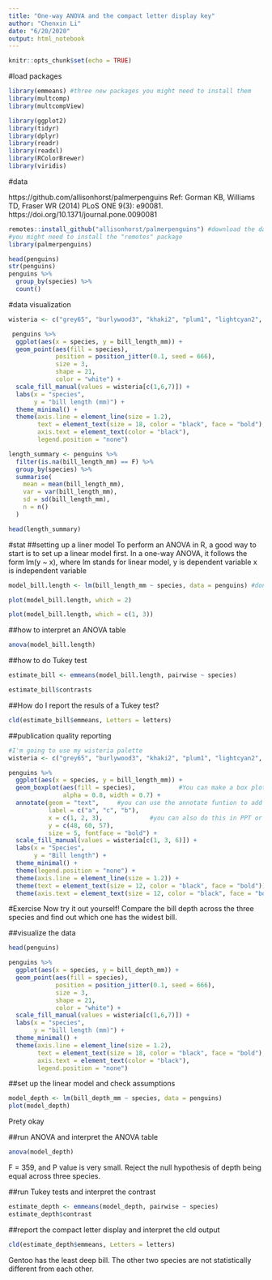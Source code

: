 ---
title: "One-way ANOVA and the compact letter display key"
author: "Chenxin Li"
date: "6/20/2020"
output: html_notebook
---

```{r setup, include=FALSE}
knitr::opts_chunk$set(echo = TRUE)
```
 

#load packages
```{r}
library(emmeans) #three new packages you might need to install them 
library(multcomp)
library(multcompView)

library(ggplot2) 
library(tidyr)
library(dplyr)
library(readr)
library(readxl)
library(RColorBrewer)
library(viridis)
```

#data

https://github.com/allisonhorst/palmerpenguins 
Ref: Gorman KB, Williams TD, Fraser WR (2014) PLoS ONE 9(3): e90081. https://doi.org/10.1371/journal.pone.0090081 
```{r}
remotes::install_github("allisonhorst/palmerpenguins") #download the data from Github.
#you might need to install the "remotes" package
library(palmerpenguins)
```

```{r}
head(penguins)
str(penguins)
penguins %>% 
  group_by(species) %>% 
  count()
```


#data visualization
 
```{r}
wisteria <- c("grey65", "burlywood3", "khaki2", "plum1", "lightcyan2", "cornflowerblue", "slateblue3")

 penguins %>% 
  ggplot(aes(x = species, y = bill_length_mm)) + 
  geom_point(aes(fill = species),
             position = position_jitter(0.1, seed = 666),
             size = 3,
             shape = 21,
             color = "white") +
  scale_fill_manual(values = wisteria[c(1,6,7)]) +
  labs(x = "species", 
       y = "bill length (mm)") +
  theme_minimal() +
  theme(axis.line = element_line(size = 1.2),
        text = element_text(size = 18, color = "black", face = "bold"),
        axis.text = element_text(color = "black"),
        legend.position = "none")
```

 
 
```{r}
length_summary <- penguins %>% 
  filter(is.na(bill_length_mm) == F) %>% 
  group_by(species) %>% 
  summarise(
    mean = mean(bill_length_mm),
    var = var(bill_length_mm),
    sd = sd(bill_length_mm),
    n = n()
  )

head(length_summary)
```

#stat
##setting up a liner model 
To perform an ANOVA in R, a good way to start is to set up a linear model first. 
In a one-way ANOVA, it follows the form lm(y ~ x),
where lm stands for linear model, 
y is dependent variable
x is independent variable 

```{r}
model_bill.length <- lm(bill_length_mm ~ species, data = penguins) #don't forget to specify which data using data = argument
```


```{r}
plot(model_bill.length, which = 2)
```
 

```{r}
plot(model_bill.length, which = c(1, 3))
```


##how to interpret an ANOVA table
```{r}
anova(model_bill.length)
```

 
##how to do Tukey test


```{r}
estimate_bill <- emmeans(model_bill.length, pairwise ~ species)
```

 
```{r}
estimate_bill$contrasts
```
 


 
##How do I report the resuls of a Tukey test?
 
```{r}
cld(estimate_bill$emmeans, Letters = letters)
```

 


##publication quality reporting
 
```{r}
#I'm going to use my wisteria palette
wisteria <- c("grey65", "burlywood3", "khaki2", "plum1", "lightcyan2", "cornflowerblue", "slateblue3")
```


```{r}
penguins %>% 
  ggplot(aes(x = species, y = bill_length_mm)) +
  geom_boxplot(aes(fill = species),            #You can make a box plot too!
               alpha = 0.8, width = 0.7) +            
  annotate(geom = "text",     #you can use the annotate funtion to add the letter grouping of cld
           label = c("a", "c", "b"),   
           x = c(1, 2, 3),             #you can also do this in PPT or illustrator or Inkscape 
           y = c(48, 60, 57),   
           size = 5, fontface = "bold") +
  scale_fill_manual(values = wisteria[c(1, 3, 6)]) +
  labs(x = "Species",
       y = "Bill length") +
  theme_minimal() +
  theme(legend.position = "none") +
  theme(axis.line = element_line(size = 1.2)) +
  theme(text = element_text(size = 12, color = "black", face = "bold")) +
  theme(axis.text = element_text(size = 12, color = "black", face = "bold"))
```
   


#Exercise 
Now try it out yourself!
Compare the bill depth across the three species and find out which one has the widest bill. 

##visualize the data
```{r}
head(penguins)
```

```{r}
penguins %>% 
  ggplot(aes(x = species, y = bill_depth_mm)) + 
  geom_point(aes(fill = species),
             position = position_jitter(0.1, seed = 666),
             size = 3,
             shape = 21,
             color = "white") +
  scale_fill_manual(values = wisteria[c(1,6,7)]) +
  labs(x = "species", 
       y = "bill length (mm)") +
  theme_minimal() +
  theme(axis.line = element_line(size = 1.2),
        text = element_text(size = 18, color = "black", face = "bold"),
        axis.text = element_text(color = "black"),
        legend.position = "none")
```


##set up the linear model and check assumptions
```{r}
model_depth <- lm(bill_depth_mm ~ species, data = penguins)
plot(model_depth)
```
Prety okay 

##run ANOVA and interpret the ANOVA table
```{r}
anova(model_depth)
```
F = 359, and P value is very small. Reject the null hypothesis of depth being equal across three species. 


##run Tukey tests and interpret the contrast
```{r}
estimate_depth <- emmeans(model_depth, pairwise ~ species)
estimate_depth$contrast
```

##report the compact letter display and interpret the cld output
```{r}
cld(estimate_depth$emmeans, Letters = letters)
```
Gentoo has the least deep bill. 
The other two species are not statistically different from each other. 


 






